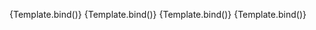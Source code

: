 
<Meta
	title="Components/Select/Options"
	component={VvSelect}
	args={defaultArgs}
	argTypes={argTypes}
/>

<Canvas>
	<Story
		name="Array of Objects"
		play={defaultTest}
		argTypes={{
			options: {
				...argTypes.options,
				control: {
					disable: true,
				},
			},
		}}
		args={{
			options: [
				{ value: 'first', label: 'First' },
				{ value: 'second', label: 'Second' },
				{ value: 'third', label: 'Third' },
			],
		}}
	>
		{Template.bind()}
	</Story>
</Canvas>

<Canvas>
	<Story
		name="Option label key"
		play={defaultTest}
		argTypes={{
			options: {
				...argTypes.options,
				control: {
					disable: true,
				},
			},
		}}
		args={{
			labelKey: 'name',
			options: [
				{ value: 'first', name: 'First' },
				{ value: 'second', name: 'Second' },
				{ value: 'third', name: 'Third' },
			],
		}}
		argTypes={{
			labelKey: {
				control: {
					disable: true,
				},
			},
		}}
	>
		{Template.bind()}
	</Story>
</Canvas>

<Canvas>
	<Story
		name="Option value key"
		play={defaultTest}
		argTypes={{
			options: {
				...argTypes.options,
				control: {
					disable: true,
				},
			},
		}}
		args={{
			valueKey: 'id',
			options: [
				{ id: 'first', label: 'First' },
				{ id: 'second', label: 'Second' },
				{ id: 'third', label: 'Third' },
			],
		}}
		argTypes={{
			options: {
				valueKey: {
					disable: true,
				},
			},
		}}
	>
		{Template.bind()}
	</Story>
</Canvas>

<Canvas>
	<Story
		name="Grouped options"
		play={defaultTest}
		argTypes={{
			options: {
				...argTypes.options,
				control: {
					disable: true,
				},
			},
		}}
		args={{
			options: [
				{ 
					label: 'Group 1',
					options: [
						{ value: 'first', label: 'First' },
						{ value: 'second', label: 'Second' },
					]
				},
				{ 
					label: 'Group 2',
					options: [
						{ value: 'third', label: 'Third' },
						{ value: 'fourth', label: 'Fourth' },
					]
				},
			],
		}}
	>
		{Template.bind()}
	</Story>
</Canvas>
